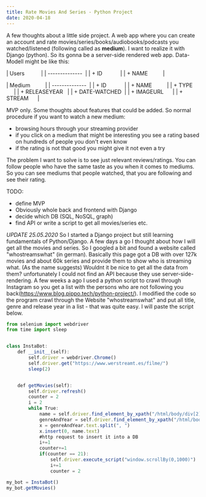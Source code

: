 ```yaml
---
title: Rate Movies And Series - Python Project
date: 2020-04-18
---
```


A few thoughts about a little side project. A web app where you can create an account and rate movies/series/books/audiobooks/podcasts you watched/listened (following called as **medium**).
I want to realize it with Django (python). So its gonna be a server-side rendered web app.
Data-Modell might be like this:

| Users           |
| --------------  |
| + ID            |
| + NAME          |

| Medium          |
| --------------  |
| + ID            |
| + NAME          |
| + TYPE          |
| + RELEASEYEAR   |
| + DATE-WATCHED  |
| + IMAGEURL      |
| + STREAM        |

MVP only. Some thoughts about features that could be added. 
So normal procedure if you want to watch a new medium:
- browsing hours through your streaming provider
- if you click on a medium that might be interesting you see a rating based on hundreds of people you don't even know
- if the rating is not that good you might give it not even a try

The problem I want to solve is to see just relevant reviews/ratings. You can follow people who have the same taste as you when it comes to mediums. 
So you can see mediums that people watched, that you are following and see their rating.

TODO:
- define MVP
- Obviously whole back and frontend with Django
- decide which DB (SQL, NoSQL, graph)
- find API or write a script to get all movies/series etc.

*UPDATE 25.05.2020*
So I started a Django project but still learning fundamentals of Python/Django.
A few days a go I thought about how I will get all the movies and series. So I googled a bit and found a website called "whostreamswhat" (in german). 
Basically this page got a DB with over 127k movies and about 60k series and provide them to show who is streaming what. (As the name suggests)
Wouldnt it be nice to get all the data from them? unfortunately I could not find an API because they use server-side-rendering.
A few weeks a ago I used a python script to crawl through Instagram so you get a list with the persons who are not following you back(https://www.blog.pippo.tech/python-project/).
I modified the code so the program crawl through the Website "whostreamswhat" and put all title, genre and release year in a list - that was quite easy.
I will paste the script below.

```jsx
from selenium import webdriver
from time import sleep


class InstaBot:
    def __init__(self):
        self.driver = webdriver.Chrome()
        self.driver.get("https://www.werstreamt.es/filme/")
        sleep(2)


    def getMovies(self):
        self.driver.refresh()
        counter = 2
        i = 2
        while True:
            name = self.driver.find_element_by_xpath("/html/body/div[2]/div/div/section/div/div/div/ul/li["+str(i)+"]/a/div[2]/strong")
            genreAndYear = self.driver.find_element_by_xpath("/html/body/div[2]/div/div/section/div/div/div/ul/li["+str(i)+"]/a/div[2]/span")
            x = genreAndYear.text.split(", ")
            x.insert(0, name.text)
            #http request to insert it into a DB
            i+=1
            counter+=1
            if(counter == 21):
                self.driver.execute_script("window.scrollBy(0,1000)")
                i+=1
                counter = 2

my_bot = InstaBot()
my_bot.getMovies()
```